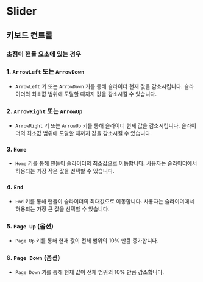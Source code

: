 
<Meta title="Part2/Slider" />

# Slider

## 키보드 컨트롤

### 초점이 핸들 요소에 있는 경우

### 1. `ArrowLeft` 또는 `ArrowDown`

- `ArrowLeft` 키 또는 `ArrowDown` 키를 통해 슬라이더 현재 값을 감소시킵니다. 슬라이더의 최소값 범위에 도달할 때까지 값을 감소시킬 수 있습니다.

### 2. `ArrowRight` 또는 `ArrowUp`

- `ArrowRight` 키 또는 `ArrowUp` 키를 통해 슬라이더 현재 값을 감소시킵니다. 슬라이더의 최소값 범위에 도달할 때까지 값을 감소시킬 수 있습니다.

### 3. `Home`

- `Home` 키를 통해 핸들이 슬라이더의 최소값으로 이동합니다. 사용자는 슬라이더에서 허용되는 가장 작은 값을 선택할 수 있습니다.

### 4. `End`

- `End` 키를 통해 핸들이 슬라이더의 최대값으로 이동합니다. 사용자는 슬라이더에서 허용되는 가장 큰 값을 선택할 수 있습니다.

### 5. `Page Up` (옵션)

- `Page Up` 키를 통해 현재 값이 전체 범위의 10% 만큼 증가합니다.

### 6. `Page Down` (옵션)

- `Page Down` 키를 통해 현재 값이 전체 범위의 10% 만큼 감소합니다.
